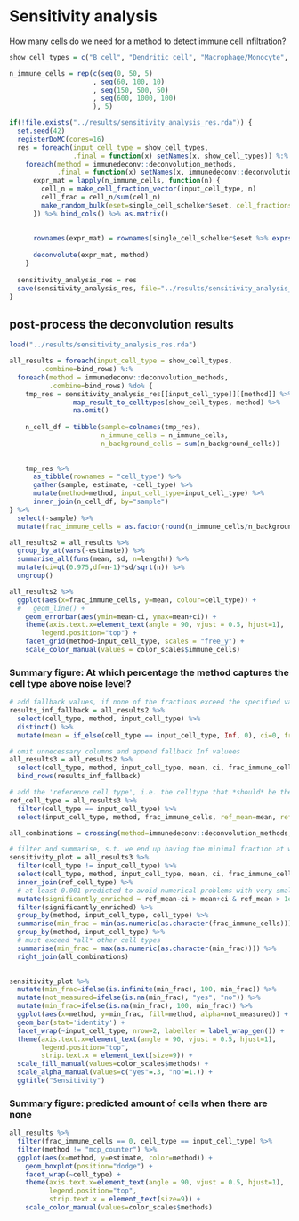 # Sensitivity analysis
How many cells do we need for a method to detect immune cell infiltration?

```r
show_cell_types = c("B cell", "Dendritic cell", "Macrophage/Monocyte", "NK cell", "T cell CD4+", "T cell CD8+")

n_immune_cells = rep(c(seq(0, 50, 5)
                     , seq(60, 100, 10)
                     , seq(150, 500, 50)
                     , seq(600, 1000, 100)
                     ), 5)
```

```r
if(!file.exists("../results/sensitivity_analysis_res.rda")) {
  set.seed(42)
  registerDoMC(cores=16)
  res = foreach(input_cell_type = show_cell_types,
                .final = function(x) setNames(x, show_cell_types)) %:% 
    foreach(method = immunedeconv::deconvolution_methods,
            .final = function(x) setNames(x, immunedeconv::deconvolution_methods)) %dopar% {
      expr_mat = lapply(n_immune_cells, function(n) {
        cell_n = make_cell_fraction_vector(input_cell_type, n)
        cell_frac = cell_n/sum(cell_n)
        make_random_bulk(eset=single_cell_schelker$eset, cell_fractions = cell_frac, n_cells = sum(cell_n))
      }) %>% bind_cols() %>% as.matrix()
      
      
      rownames(expr_mat) = rownames(single_cell_schelker$eset %>% exprs())
      
      deconvolute(expr_mat, method)
    }
  
  sensitivity_analysis_res = res
  save(sensitivity_analysis_res, file="../results/sensitivity_analysis_res.rda")
}


```

## post-process the deconvolution results
```r
load("../results/sensitivity_analysis_res.rda")

all_results = foreach(input_cell_type = show_cell_types, 
        .combine=bind_rows) %:% 
  foreach(method = immunedeconv::deconvolution_methods,
          .combine=bind_rows) %do% {
    tmp_res = sensitivity_analysis_res[[input_cell_type]][[method]] %>%
                map_result_to_celltypes(show_cell_types, method) %>%
                na.omit() 
    
    n_cell_df = tibble(sample=colnames(tmp_res),
                       n_immune_cells = n_immune_cells,
                       n_background_cells = sum(n_background_cells)) 
                  
    
    tmp_res %>%
      as_tibble(rownames = "cell_type") %>%
      gather(sample, estimate, -cell_type) %>%
      mutate(method=method, input_cell_type=input_cell_type) %>%
      inner_join(n_cell_df, by="sample")
} %>% 
  select(-sample) %>% 
  mutate(frac_immune_cells = as.factor(round(n_immune_cells/n_background_cells * 100, 2)))

all_results2 = all_results %>% 
  group_by_at(vars(-estimate)) %>% 
  summarise_all(funs(mean, sd, n=length)) %>%
  mutate(ci=qt(0.975,df=n-1)*sd/sqrt(n)) %>%
  ungroup()
```

```r
all_results2 %>% 
  ggplot(aes(x=frac_immune_cells, y=mean, colour=cell_type)) +
  #   geom_line() + 
    geom_errorbar(aes(ymin=mean-ci, ymax=mean+ci)) + 
    theme(axis.text.x=element_text(angle = 90, vjust = 0.5, hjust=1),
        legend.position="top") + 
    facet_grid(method~input_cell_type, scales = "free_y") + 
    scale_color_manual(values = color_scales$immune_cells)
```

### Summary figure: At which percentage the method captures the cell type above noise level? 
```r
# add fallback values, if none of the fractions exceed the specified value
results_inf_fallback = all_results2 %>%
  select(cell_type, method, input_cell_type) %>%
  distinct() %>% 
  mutate(mean = if_else(cell_type == input_cell_type, Inf, 0), ci=0, frac_immune_cells = as.factor(Inf))

# omit unnecessary columns and append fallback Inf valuees
all_results3 = all_results2 %>% 
  select(cell_type, method, input_cell_type, mean, ci, frac_immune_cells) %>% 
  bind_rows(results_inf_fallback)

# add the 'reference cell type', i.e. the celltype that *should* be there as an additional column
ref_cell_type = all_results3 %>% 
  filter(cell_type == input_cell_type) %>% 
  select(input_cell_type, method, frac_immune_cells, ref_mean=mean, ref_ci=ci)

all_combinations = crossing(method=immunedeconv::deconvolution_methods, input_cell_type=show_cell_types)

# filter and summarise, s.t. we end up having the minimal fraction at which the celltype is distinguishable from the others
sensitivity_plot = all_results3 %>% 
  filter(cell_type != input_cell_type) %>% 
  select(cell_type, method, input_cell_type, mean, ci, frac_immune_cells) %>% 
  inner_join(ref_cell_type) %>% 
  # at least 0.001 predicted to avoid numerical problems with very small values (-> xCell). 
  mutate(significantly_enriched = ref_mean-ci > mean+ci & ref_mean > 1e-3) %>%
  filter(significantly_enriched) %>%
  group_by(method, input_cell_type, cell_type) %>% 
  summarise(min_frac = min(as.numeric(as.character(frac_immune_cells)))) %>% 
  group_by(method, input_cell_type) %>% 
  # must exceed *all* other cell types
  summarise(min_frac = max(as.numeric(as.character(min_frac)))) %>% 
  right_join(all_combinations)
  

```

```r
sensitivity_plot %>%
  mutate(min_frac=ifelse(is.infinite(min_frac), 100, min_frac)) %>% 
  mutate(not_measured=ifelse(is.na(min_frac), "yes", "no")) %>%
  mutate(min_frac=ifelse(is.na(min_frac), 100, min_frac)) %>% 
  ggplot(aes(x=method, y=min_frac, fill=method, alpha=not_measured)) + 
  geom_bar(stat='identity') + 
  facet_wrap(~input_cell_type, nrow=2, labeller = label_wrap_gen()) +  
  theme(axis.text.x=element_text(angle = 90, vjust = 0.5, hjust=1),
        legend.position="top",
        strip.text.x = element_text(size=9)) +
  scale_fill_manual(values=color_scales$methods) + 
  scale_alpha_manual(values=c("yes"=.3, "no"=1.)) + 
  ggtitle("Sensitivity")

```


### Summary figure: predicted amount of cells when there are none
```r
all_results %>% 
  filter(frac_immune_cells == 0, cell_type == input_cell_type) %>%
  filter(method != "mcp_counter") %>% 
  ggplot(aes(x=method, y=estimate, color=method)) + 
    geom_boxplot(position="dodge") + 
    facet_wrap(~cell_type) + 
    theme(axis.text.x=element_text(angle = 90, vjust = 0.5, hjust=1),
          legend.position="top",
          strip.text.x = element_text(size=9)) +
    scale_color_manual(values=color_scales$methods) 

```
